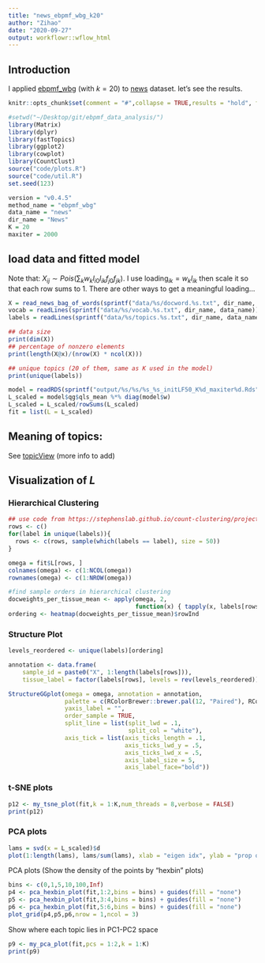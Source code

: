 ```yaml
---
title: "news_ebpmf_wbg_k20"
author: "Zihao"
date: "2020-09-27"
output: workflowr::wflow_html
---
```


## Introduction
I  applied [ebpmf_wbg](https://github.com/stephenslab/ebpmf.alpha/blob/master/R/ebpmf_wbg.R) (with $k = 20$) to [news](https://github.com/stephenslab/topics/prepare_news_data.html) dataset. let's see the results.

```r
knitr::opts_chunk$set(comment = "#",collapse = TRUE,results = "hold", fig.align = "center",dpi = 120)
```

```r
#setwd("~/Desktop/git/ebpmf_data_analysis/")
library(Matrix)
library(dplyr)
library(fastTopics)
library(ggplot2)
library(cowplot)
library(CountClust)
source("code/plots.R")
source("code/util.R")
set.seed(123)

version = "v0.4.5"
method_name = "ebpmf_wbg"
data_name = "news"
dir_name = "News"
K = 20
maxiter = 2000
```


## load data and fitted model
Note that: $X_{ij} \sim  Pois(\sum_k w_k l_{i0} l_{ik} f_{j0} f_{jk})$. I use $\text{loading}_{ik} = w_k l_{ik}$ then scale it so that each row sums to 1. There are other ways to get a meaningful loading...

```r
X = read_news_bag_of_words(sprintf("data/%s/docword.%s.txt", dir_name, data_name))
vocab = readLines(sprintf("data/%s/vocab.%s.txt", dir_name, data_name))
labels = readLines(sprintf("data/%s/topics.%s.txt", dir_name, data_name))

## data size
print(dim(X))
## percentage of nonzero elements
print(length(X@x)/(nrow(X) * ncol(X)))

## unique topics (20 of them, same as K used in the model)
print(unique(labels))
```


```r
model = readRDS(sprintf("output/%s/%s/%s_%s_initLF50_K%d_maxiter%d.Rds", dir_name, version, data_name, method_name, K, maxiter))
L_scaled = model$qg$qls_mean %*% diag(model$w)
L_scaled = L_scaled/rowSums(L_scaled)
fit = list(L = L_scaled)
```

## Meaning of topics:
See [topicView](https://zihao12.shinyapps.io/topicview-app/) (more info to add)

## Visualization of $L$ {.tabset}

### Hierarchical Clustering
```r
## use code from https://stephenslab.github.io/count-clustering/project/src/gtex_v6_structure_genes.html
rows <- c()
for(label in unique(labels)){
  rows <- c(rows, sample(which(labels == label), size = 50))
}

omega = fit$L[rows, ]
colnames(omega) <- c(1:NCOL(omega))
rownames(omega) <- c(1:NROW(omega))

#find sample orders in hierarchical clustering
docweights_per_tissue_mean <- apply(omega, 2,
                                    function(x) { tapply(x, labels[rows], mean) })
ordering <- heatmap(docweights_per_tissue_mean)$rowInd
```

### Structure Plot
```r
levels_reordered <- unique(labels)[ordering]

annotation <- data.frame(
    sample_id = paste0("X", 1:length(labels[rows])),
    tissue_label = factor(labels[rows], levels = rev(levels_reordered)))

StructureGGplot(omega = omega, annotation = annotation, 
                palette = c(RColorBrewer::brewer.pal(12, "Paired"), RColorBrewer::brewer.pal(8, "Accent")),
                yaxis_label = "",
                order_sample = TRUE,
                split_line = list(split_lwd = .1,
                                  split_col = "white"),
                axis_tick = list(axis_ticks_length = .1,
                                 axis_ticks_lwd_y = .5,
                                 axis_ticks_lwd_x = .5,
                                 axis_label_size = 5,
                                 axis_label_face="bold"))
```




### t-SNE plots
```r
p12 <- my_tsne_plot(fit,k = 1:K,num_threads = 8,verbose = FALSE)
print(p12)
```

### PCA plots
```r
lams = svd(x = L_scaled)$d
plot(1:length(lams), lams/sum(lams), xlab = "eigen idx", ylab = "prop of variance explained")
```


<!-- ```{r clustering-1, fig.width=8, fig.height=2.5} -->
<!-- p1 <- basic_pca_plot(fit,1:2) -->
<!-- p2 <- basic_pca_plot(fit,3:4) -->
<!-- p3 <- basic_pca_plot(fit,5:6) -->
<!-- plot_grid(p1,p2,p3,nrow = 1,ncol = 3) -->
<!-- ``` -->

PCA plots (Show the density of the points by “hexbin” plots)
```r
bins <- c(0,1,5,10,100,Inf)
p4 <- pca_hexbin_plot(fit,1:2,bins = bins) + guides(fill = "none")
p5 <- pca_hexbin_plot(fit,3:4,bins = bins) + guides(fill = "none")
p6 <- pca_hexbin_plot(fit,5:6,bins = bins) + guides(fill = "none")
plot_grid(p4,p5,p6,nrow = 1,ncol = 3)
```

Show where each topic lies in PC1-PC2 space
```r
p9 <- my_pca_plot(fit,pcs = 1:2,k = 1:K)
print(p9)
```





